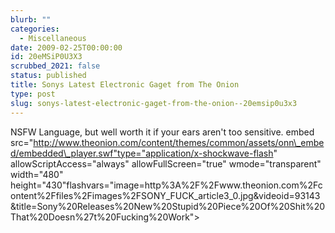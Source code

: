 ```yaml
---
blurb: ""
categories:
  - Miscellaneous
date: 2009-02-25T00:00:00
id: 20eMSiP0U3X3
scrubbed_2021: false
status: published
title: Sonys Latest Electronic Gaget from The Onion
type: post
slug: sonys-latest-electronic-gaget-from-the-onion--20emsip0u3x3
---
```


NSFW Language, but well worth it if your ears aren't too sensitive.
embed
src="http://www.theonion.com/content/themes/common/assets/onn\_embed/embedded\_player.swf"type="application/x-shockwave-flash"
allowScriptAccess="always" allowFullScreen="true"
wmode="transparent" width="480"
height="430"flashvars="image=http%3A%2F%2Fwww.theonion.com%2Fcontent%2Ffiles%2Fimages%2FSONY\_FUCK\_article3\_0.jpg&videoid=93143&title=Sony%20Releases%20New%20Stupid%20Piece%20Of%20Shit%20That%20Doesn%27t%20Fucking%20Work"\>